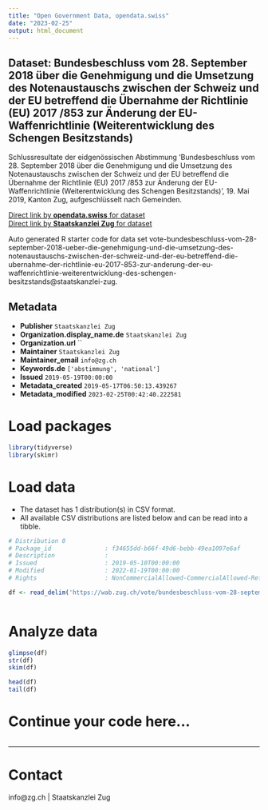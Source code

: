 ```yaml
---
title: "Open Government Data, opendata.swiss"
date: "2023-02-25"
output: html_document
---
```


## Dataset: Bundesbeschluss vom 28. September 2018 über die Genehmigung und die Umsetzung des Notenaustauschs zwischen der Schweiz und der EU betreffend die Übernahme der Richtlinie (EU) 2017 /853 zur Änderung der EU-Waffenrichtlinie (Weiterentwicklung des Schengen Besitzstands)

Schlussresultate der eidgenössischen Abstimmung 'Bundesbeschluss vom 28. September 2018 über die Genehmigung und die Umsetzung des Notenaustauschs zwischen der Schweiz und der EU betreffend die Übernahme der Richtlinie (EU) 2017 /853 zur Änderung der EU-Waffenrichtlinie (Weiterentwicklung des Schengen Besitzstands)', 19. Mai 2019, Kanton Zug, aufgeschlüsselt nach Gemeinden.

[Direct link by **opendata.swiss** for dataset](https://opendata.swiss/de/dataset/bundesbeschluss-vom-28-september-2018-uber-die-genehmigung-und-die-umsetzung-des-notenaustausch)<br>
[Direct link by **Staatskanzlei Zug** for dataset](https://wab.zug.ch/vote/bundesbeschluss-vom-28-september-2018-ueber-die-genehmigung-und-die-umsetzung-des-notenaustauschs-zwischen-der-schweiz-und-der-eu-betreffend-die-ubernahme-der-richtlinie-eu-2017-853-zur-anderung-der-eu-waffenrichtlinie-weiterentwicklung-des-schengen-besitzstands/data)

Auto generated R starter code for data set vote-bundesbeschluss-vom-28-september-2018-ueber-die-genehmigung-und-die-umsetzung-des-notenaustauschs-zwischen-der-schweiz-und-der-eu-betreffend-die-ubernahme-der-richtlinie-eu-2017-853-zur-anderung-der-eu-waffenrichtlinie-weiterentwicklung-des-schengen-besitzstands@staatskanzlei-zug.

## Metadata

- **Publisher** `Staatskanzlei Zug`
- **Organization.display_name.de** `Staatskanzlei Zug`
- **Organization.url** ``
- **Maintainer** `Staatskanzlei Zug`
- **Maintainer_email** `info@zg.ch`
- **Keywords.de** `['abstimmung', 'national']`
- **Issued** `2019-05-19T00:00:00`
- **Metadata_created** `2019-05-17T06:50:13.439267`
- **Metadata_modified** `2023-02-25T00:42:40.222581`


# Load packages

```r

library(tidyverse)
library(skimr)

```

# Load data

-   The dataset has 1 distribution(s) in CSV format.
-   All available CSV distributions are listed below and can be read into a tibble.

```r

# Distribution 0
# Package_id               : f34655dd-b66f-49d6-bebb-49ea1097e6af
# Description              : 
# Issued                   : 2019-05-10T00:00:00
# Modified                 : 2022-01-19T00:00:00
# Rights                   : NonCommercialAllowed-CommercialAllowed-ReferenceRequired

df <- read_delim('https://wab.zug.ch/vote/bundesbeschluss-vom-28-september-2018-ueber-die-genehmigung-und-die-umsetzung-des-notenaustauschs-zwischen-der-schweiz-und-der-eu-betreffend-die-ubernahme-der-richtlinie-eu-2017-853-zur-anderung-der-eu-waffenrichtlinie-weiterentwicklung-des-schengen-besitzstands/data-csv')



```

# Analyze data

```r

glimpse(df)
str(df)
skim(df)

head(df)
tail(df)

```

# Continue your code here...

```r

```

------------------------------------------------------------------------

# Contact

info@zg.ch | Staatskanzlei Zug
